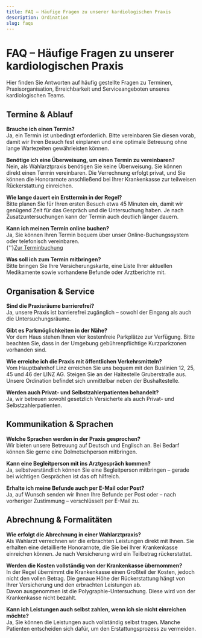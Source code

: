 ```yaml
---
title: FAQ – Häufige Fragen zu unserer kardiologischen Praxis
description: Ordination
slug: faqs
---
```



# FAQ – Häufige Fragen zu unserer kardiologischen Praxis

Hier finden Sie Antworten auf häufig gestellte Fragen zu Terminen, Praxisorganisation, Erreichbarkeit und Serviceangeboten unseres kardiologischen Teams.

## Termine & Ablauf

**Brauche ich einen Termin?**  
Ja, ein Termin ist unbedingt erforderlich. Bitte vereinbaren Sie diesen vorab, damit wir Ihren Besuch fest einplanen und eine optimale Betreuung ohne lange Wartezeiten gewährleisten können.

**Benötige ich eine Überweisung, um einen Termin zu vereinbaren?**  
 Nein, als Wahlarztpraxis benötigen Sie keine Überweisung. Sie können direkt einen Termin vereinbaren. Die Verrechnung erfolgt privat, und Sie können die Honorarnote anschließend bei Ihrer Krankenkasse zur teilweisen Rückerstattung einreichen.

**Wie lange dauert ein Ersttermin in der Regel?**  
 Bitte planen Sie für Ihren ersten Besuch etwa 45 Minuten ein, damit wir genügend Zeit für das Gespräch und die Untersuchung haben. Je nach Zusatzuntersuchungen kann der Termin auch deutlich länger dauern.

**Kann ich meinen Termin online buchen?**  
 Ja, Sie können Ihren Termin bequem über unser Online-Buchungssystem oder telefonisch vereinbaren.  
{''}<a href={LATIDO} target="_blank">Zur Terminbuchung</a>

**Was soll ich zum Termin mitbringen?**  
 Bitte bringen Sie Ihre Versicherungskarte, eine Liste Ihrer aktuellen Medikamente sowie vorhandene Befunde oder Arztberichte mit.

## Organisation & Service

**Sind die Praxisräume barrierefrei?**  
 Ja, unsere Praxis ist barrierefrei zugänglich – sowohl der Eingang als auch die Untersuchungsräume.

**Gibt es Parkmöglichkeiten in der Nähe?**  
 Vor dem Haus stehen Ihnen vier kostenfreie Parkplätze zur Verfügung. Bitte beachten Sie, dass in der Umgebung gebührenpflichtige Kurzparkzonen vorhanden sind.

**Wie erreiche ich die Praxis mit öffentlichen Verkehrsmitteln?**  
 Vom Hauptbahnhof Linz erreichen Sie uns bequem mit den Buslinien 12, 25, 45 und 46 der LINZ AG. Steigen Sie an der Haltestelle Gruberstraße aus. Unsere Ordination befindet sich unmittelbar neben der Bushaltestelle.

**Werden auch Privat- und Selbstzahlerpatienten behandelt?**  
 Ja, wir betreuen sowohl gesetzlich Versicherte als auch Privat- und Selbstzahlerpatienten.

## Kommunikation & Sprachen

**Welche Sprachen werden in der Praxis gesprochen?**  
 Wir bieten unsere Betreuung auf Deutsch und Englisch an. Bei Bedarf können Sie gerne eine Dolmetschperson mitbringen.

**Kann eine Begleitperson mit ins Arztgespräch kommen?**  
 Ja, selbstverständlich können Sie eine Begleitperson mitbringen – gerade bei wichtigen Gesprächen ist das oft hilfreich.

**Erhalte ich meine Befunde auch per E-Mail oder Post?**  
 Ja, auf Wunsch senden wir Ihnen Ihre Befunde per Post oder – nach vorheriger Zustimmung – verschlüsselt per E-Mail zu.

## Abrechnung & Formalitäten

**Wie erfolgt die Abrechnung in einer Wahlarztpraxis?**  
Als Wahlarzt verrechnen wir die erbrachten Leistungen direkt mit Ihnen. Sie erhalten eine detaillierte Honorarnote, die Sie bei Ihrer Krankenkasse einreichen können. Je nach Versicherung wird ein Teilbetrag rückerstattet.

**Werden die Kosten vollständig von der Krankenkasse übernommen?**  
In der Regel übernimmt die Krankenkasse einen Großteil der Kosten, jedoch nicht den vollen Betrag. Die genaue Höhe der Rückerstattung hängt von Ihrer Versicherung und den erbrachten Leistungen ab.  
Davon ausgenommen ist die Polygraphie-Untersuchung. Diese wird von der Krankenkasse nicht bezahlt.

**Kann ich Leistungen auch selbst zahlen, wenn ich sie nicht einreichen möchte?**  
Ja, Sie können die Leistungen auch vollständig selbst tragen. Manche Patienten entscheiden sich dafür, um den Erstattungsprozess zu vermeiden.

<ScheduleAppointment></ScheduleAppointment>
